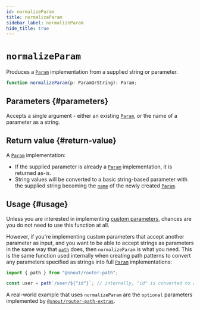 ```yaml
---
id: normalizeParam
title: normalizeParam
sidebar_label: normalizeParam
hide_title: true
---
```


# `normalizeParam`

Produces a [`Param`] implementation from a supplied string or parameter.

[`param`]: type/Param.mdx

```ts no-transpile
function normalizeParam(p: ParamOrString): Param;
```

## Parameters {#parameters}

Accepts a single argument - either an existing [`Param`], or the name of a
parameter as a string.

[`param`]: type/Param.mdx

## Return value {#return-value}

A [`Param`] implementation:

- If the supplied parameter is already a [`Param`] implementation, it is
  returned as-is.
- String values will be converted to a basic string-based parameter with the
  supplied string becoming the [`name`] of the newly created [`Param`].

[`name`]: type/Param.mdx#property-name
[`param`]: type/Param.mdx

## Usage {#usage}

Unless you are interested in implementing [custom parameters], chances are you
do not need to use this function at all.

However, if you're implementing custom parameters that accept another parameter
as input, and you want to be able to accept strings as parameters in the same
way that [`path`] does, then `normalizeParam` is what you need. This is the same
function used internally when creating path patterns to convert any parameters
specified as strings into full [`Param`] implementations:

[`param`]: type/Param.mdx
[`path`]: path.mdx
[custom parameters]: ../guides/custom-parameters.mdx

```ts no-transpile
import { path } from "@snout/router-path";

const user = path`/user/${"id"}`; // internally, "id" is converted to a Param using normalizeParam
```

A real-world example that uses `normalizeParam` are the `optional` parameters
implemented by [`@snout/router-path-extras`].

[`@snout/router-path-extras`]: https://snout.dev/router-path-extras
